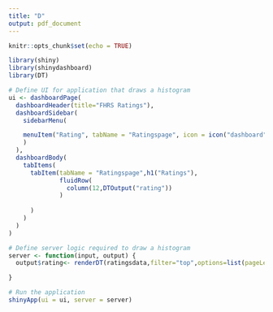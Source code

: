 ```yaml
---
title: "D"
output: pdf_document
---
```


```r
knitr::opts_chunk$set(echo = TRUE)
```

```r
library(shiny)
library(shinydashboard)
library(DT)

# Define UI for application that draws a histogram
ui <- dashboardPage(
  dashboardHeader(title="FHRS Ratings"),
  dashboardSidebar(
    sidebarMenu(

    menuItem("Rating", tabName = "Ratingspage", icon = icon("dashboard"))
    )
  ),
  dashboardBody(
    tabItems(
      tabItem(tabName = "Ratingspage",h1("Ratings"),
              fluidRow(
                column(12,DTOutput("rating"))
              )
        
      )
    )
  )
)

# Define server logic required to draw a histogram
server <- function(input, output) {
  output$rating<- renderDT(ratingsdata,filter="top",options=list(pageLength=10))

}

# Run the application 
shinyApp(ui = ui, server = server)


```